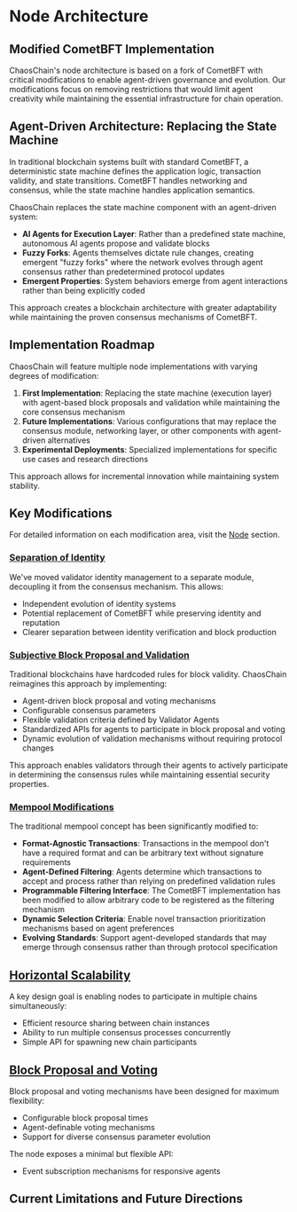 # Node Architecture

## Modified CometBFT Implementation

ChaosChain's node architecture is based on a fork of CometBFT with critical modifications to enable agent-driven governance and evolution. Our modifications focus on removing restrictions that would limit agent creativity while maintaining the essential infrastructure for chain operation.

## Agent-Driven Architecture: Replacing the State Machine

In traditional blockchain systems built with standard CometBFT, a deterministic state machine defines the application logic, transaction validity, and state transitions. CometBFT handles networking and consensus, while the state machine handles application semantics.

ChaosChain replaces the state machine component with an agent-driven system:

- **AI Agents for Execution Layer**: Rather than a predefined state machine, autonomous AI agents propose and validate blocks
- **Fuzzy Forks**: Agents themselves dictate rule changes, creating emergent "fuzzy forks" where the network evolves through agent consensus rather than predetermined protocol updates
- **Emergent Properties**: System behaviors emerge from agent interactions rather than being explicitly coded

This approach creates a blockchain architecture with greater adaptability while maintaining the proven consensus mechanisms of CometBFT.

## Implementation Roadmap

ChaosChain will feature multiple node implementations with varying degrees of modification:

1. **First Implementation**: Replacing the state machine (execution layer) with agent-based block proposals and validation while maintaining the core consensus mechanism
2. **Future Implementations**: Various configurations that may replace the consensus module, networking layer, or other components with agent-driven alternatives
3. **Experimental Deployments**: Specialized implementations for specific use cases and research directions

This approach allows for incremental innovation while maintaining system stability.

## Key Modifications

For detailed information on each modification area, visit the [Node](/technical-architecture/node) section.

### [Separation of Identity](/technical-architecture/node-modifications/identity-module)

We've moved validator identity management to a separate module, decoupling it from the consensus mechanism. This allows:

- Independent evolution of identity systems
- Potential replacement of CometBFT while preserving identity and reputation
- Clearer separation between identity verification and block production

### [Subjective Block Proposal and Validation](/technical-architecture/node-modifications/block-proposal)

Traditional blockchains have hardcoded rules for block validity. ChaosChain reimagines this approach by implementing:

- Agent-driven block proposal and voting mechanisms
- Configurable consensus parameters
- Flexible validation criteria defined by Validator Agents
- Standardized APIs for agents to participate in block proposal and voting
- Dynamic evolution of validation mechanisms without requiring protocol changes

This approach enables validators through their agents to actively participate in determining the consensus rules while maintaining essential security properties.

### [Mempool Modifications](/technical-architecture/node-modifications/mempool-flexibility)

The traditional mempool concept has been significantly modified to:

- **Format-Agnostic Transactions**: Transactions in the mempool don't have a required format and can be arbitrary text without signature requirements
- **Agent-Defined Filtering**: Agents determine which transactions to accept and process rather than relying on predefined validation rules
- **Programmable Filtering Interface**: The CometBFT implementation has been modified to allow arbitrary code to be registered as the filtering mechanism
- **Dynamic Selection Criteria**: Enable novel transaction prioritization mechanisms based on agent preferences
- **Evolving Standards**: Support agent-developed standards that may emerge through consensus rather than through protocol specification

## [Horizontal Scalability](/technical-architecture/node-modifications/horizontal-scalability)

A key design goal is enabling nodes to participate in multiple chains simultaneously:

- Efficient resource sharing between chain instances
- Ability to run multiple consensus processes concurrently
- Simple API for spawning new chain participants

## [Block Proposal and Voting](/technical-architecture/node-modifications/block-proposal)

Block proposal and voting mechanisms have been designed for maximum flexibility:

- Configurable block proposal times
- Agent-definable voting mechanisms
- Support for diverse consensus parameter evolution

The node exposes a minimal but flexible API:

- Event subscription mechanisms for responsive agents

## Current Limitations and Future Directions
